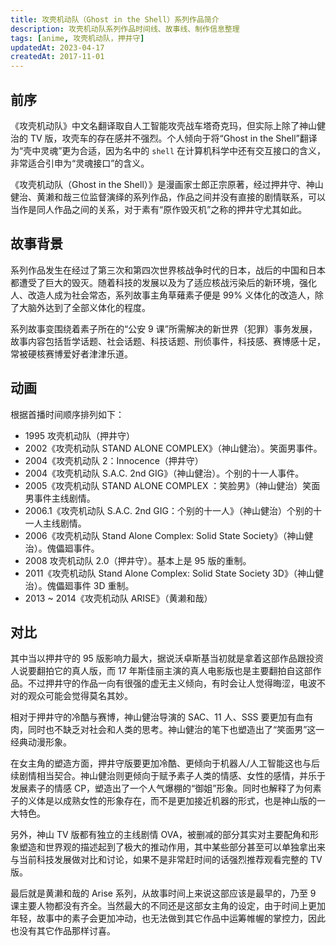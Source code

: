```yaml
---
title: 攻壳机动队（Ghost in the Shell）系列作品简介
description: 攻壳机动队系列作品时间线、故事线、制作信息整理
tags: [anime, 攻壳机动队，押井守]
updatedAt: 2023-04-17
createdAt: 2017-11-01
---
```


## 前序

《攻壳机动队》中文名翻译取自人工智能攻壳战车塔奇克玛，但实际上除了神山健治的 TV 版，攻壳车的存在感并不强烈。个人倾向于将“Ghost in the Shell”翻译为“壳中灵魂”更为合适，因为名中的 `shell` 在计算机科学中还有交互接口的含义，非常适合引申为“灵魂接口”的含义。

《攻壳机动队（Ghost in the Shell）》是漫画家士郎正宗原著，经过押井守、神山健治、黄濑和哉三位监督演绎的系列作品，作品之间并没有直接的剧情联系，可以当作是同人作品之间的关系，对于素有“原作毁灭机”之称的押井守尤其如此。

## 故事背景

系列作品发生在经过了第三次和第四次世界核战争时代的日本，战后的中国和日本都遭受了巨大的毁灭。随着科技的发展以及为了适应核战污染后的新环境，强化人、改造人成为社会常态，系列故事主角草薙素子便是 99% 义体化的改造人，除了大脑外达到了全部义体化的程度。

系列故事变围绕着素子所在的“公安 9 课”所需解决的新世界（犯罪）事务发展，故事内容包括哲学话题、社会话题、科技话题、刑侦事件，科技感、赛博感十足，常被硬核赛博爱好者津津乐道。

## 动画

根据首播时间顺序排列如下：

- 1995 攻壳机动队（押井守）
- 2002《攻壳机动队 STAND ALONE COMPLEX》（神山健治）。笑面男事件。
- 2004《攻壳机动队 2：Innocence（押井守）
- 2004《攻壳机动队 S.A.C. 2nd GIG》（神山健治）。个别的十一人事件。
- 2005《攻壳机动队 STAND ALONE COMPLEX ：笑脸男》（神山健治）笑面男事件主线剧情。
- 2006.1《攻壳机动队 S.A.C. 2nd GIG：个别的十一人》（神山健治）个别的十一人主线剧情。
- 2006《攻壳机动队 Stand Alone Complex: Solid State Society》（神山健治）。傀儡廻事件。
- 2008 攻壳机动队 2.0（押井守）。基本上是 95 版的重制。
- 2011《攻壳机动队 Stand Alone Complex: Solid State Society 3D》（神山健治）。傀儡廻事件 3D 重制。
- 2013 ~ 2014《攻壳机动队 ARISE》（黄濑和哉）

## 对比

其中当以押井守的 95 版影响力最大，据说沃卓斯基当初就是拿着这部作品跟投资人说要翻拍它的真人版，而 17 年斯佳丽主演的真人电影版也是主要翻拍自这部作品。不过押井守的作品一向有很强的虚无主义倾向，有时会让人觉得晦涩，电波不对的观众可能会觉得莫名其妙。

相对于押井守的冷酷与赛博，神山健治导演的 SAC、11 人、SSS 要更加有血有肉，同时也不缺乏对社会和人类的思考。神山健治的笔下也塑造出了“笑面男”这一经典动漫形象。

在女主角的塑造方面，押井守版要更加冷酷、更倾向于机器人/人工智能这也与后续剧情相当契合。神山健治则更倾向于赋予素子人类的情感、女性的感情，并乐于发展素子的情感 CP，塑造出了一个人气爆棚的“御姐”形象。同时也解释了为何素子的义体是以成熟女性的形象存在，而不是更加接近机器的形式，也是神山版的一大特色。

另外，神山 TV 版都有独立的主线剧情 OVA，被删减的部分其实对主要配角和形象塑造和世界观的描述起到了极大的推动作用，其中某些部分甚至可以单独拿出来与当前科技发展做对比和讨论，如果不是非常赶时间的话强烈推荐观看完整的 TV 版。

最后就是黄濑和哉的 Arise 系列，从故事时间上来说这部应该是最早的，乃至 9 课主要人物都没有齐全。当然最大的不同还是这部女主角的设定，由于时间上更加年轻，故事中的素子会更加冲动，也无法做到其它作品中运筹帷幄的掌控力，因此也没有其它作品那样讨喜。
